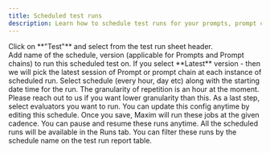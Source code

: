 ```yaml
---
title: Scheduled test runs
description: Learn how to schedule test runs for your prompts, prompt chains and workflows at a regular interval.
---
```



<Steps>

<Step title="Select Prompt or Workflow or Prompt chain to schedule runs for.">
<div className="flex flex-row flex-grow items-center gap-0.5">
  Click on **"Test"** and select <Icon icon="calendar-clock" /> from the test run sheet header.
</div>
</Step>

<Step title="Pick version">
Add name of the schedule, version (applicable for Prompts and Prompt chains) to run this scheduled test on.

<Callout type="info">
	If you select **Latest** version - then we will pick the latest session of Prompt or prompt chain at each instance of scheduled run.
</Callout>

</Step>

<Step title="Decide schedule of the run">
Select schedule (every hour, day etc) along with the starting date time for the run. The granularity of repetition is an hour at the moment. Please reach out to us if you want lower granularity than this.
</Step>

<Step title="Select evaluators">
As a last step, select evaluators you want to run. You can update this config anytime by editing this schedule.
</Step>

<Step>
	Once you save, Maxim will run these jobs at the given cadence. You can pause and resume these runs anytime. All the scheduled runs will be
	available in the Runs tab. You can filter these runs by the schedule name on the test run report table.
</Step>

</Steps>
